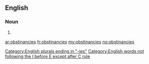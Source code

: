 ==English==

===Noun===
{{infl|en}}

# {{plural of|obstinancy}}

[[Category:English plurals ending in "-ies"]]
[[Category:English words not following the I before E except after C rule]]

[[ar:obstinancies]]
[[fr:obstinancies]]
[[my:obstinancies]]
[[no:obstinancies]]